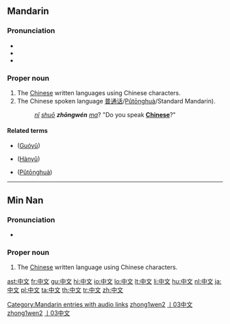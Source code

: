 {{also|Zhongwen}}
==Mandarin==
{{zh-hanzi|[[中]][[文]]}}

===Pronunciation===
* {{audio|zh-zhōngwén.ogg|audio}}
* {{IPA|[ tʂʊŋ˥˥uən˧˥ ]|lang=cmn}}
* {{audio|Zh-zhong1wen2.ogg|Mandarin audio}}

===Proper noun===
{{cmn-proper|ts|pin=Zhōngwén|pint=zhong1wen2|rs=丨03}}

# The [[Chinese]] written languages using Chinese characters.
# The Chinese spoken language [[普通话]]/[[Pǔtōnghuà]]/Standard Mandarin).
#: ''[[nǐ]] [[shuō]] '''zhōngwén''' [[ma]]''?  "Do you speak '''[[Chinese]]'''?"

====Related terms====
* {{zh-ts|國語|国语}} ([[Guóyǔ]])
* {{zh-ts|漢語|汉语}} ([[Hànyǔ]])
* {{zh-ts|普通話|普通话}} ([[Pǔtōnghuà]])

[[Category:Mandarin entries with audio links]]
[[Category:zh-cn:Beginning Mandarin|zhong1wen2]]
[[Category:zh-tw:Beginning Mandarin|丨03中文]]
[[Category:zh-cn:Languages|zhong1wen2]]
[[Category:zh-tw:Languages|丨03中文]]

----

==Min Nan==

===Pronunciation===
* {{IPA|[ tiɔŋ˧˧bun˧˥ ]|lang=nan}}

===Proper noun===
{{nan-proper|ts|poj=Tiong-bûn|pojt=tiong1bun5|rs=丨03}}

# The [[Chinese]] written language using Chinese characters.

[[ast:中文]]
[[fr:中文]]
[[gu:中文]]
[[hi:中文]]
[[io:中文]]
[[lo:中文]]
[[lt:中文]]
[[li:中文]]
[[hu:中文]]
[[nl:中文]]
[[ja:中文]]
[[pl:中文]]
[[ta:中文]]
[[th:中文]]
[[tr:中文]]
[[zh:中文]]